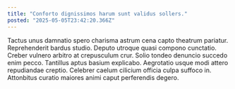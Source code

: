 ```yaml
---
title: "Conforto dignissimos harum sunt validus sollers."
posted: "2025-05-05T23:42:20.366Z"
---
```


Tactus unus damnatio spero charisma astrum cena capto theatrum pariatur. Reprehenderit bardus studio. Deputo utroque quasi compono cunctatio.
Creber vulnero arbitro at crepusculum crur. Solio tondeo denuncio succedo enim pecco. Tantillus aptus basium explicabo.
Aegrotatio usque modi attero repudiandae creptio. Celebrer caelum cilicium officia culpa suffoco in. Attonbitus curatio maiores animi caput perferendis degero.

